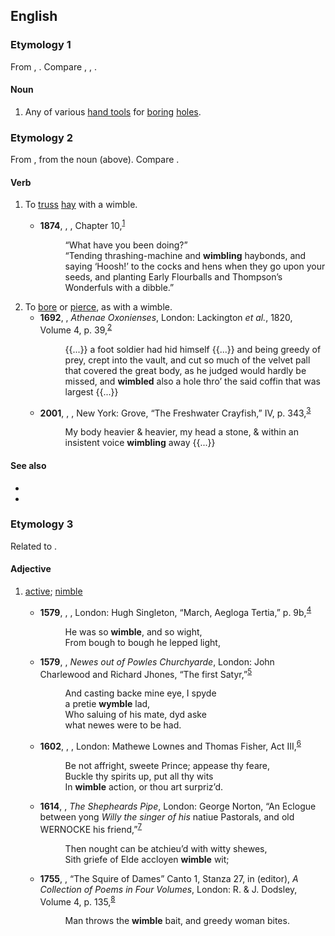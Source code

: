 ==English==

===Etymology 1===
From {{inh|en|enm|wimble}}, {{m|enm|wimbel}}. Compare {{cog|dum|wimmel}}, {{cog|gml|wimel}}, {{m|gml|wemel}}.

====Noun====
{{en-noun}}

# Any of various [[hand tool]]s for [[boring]] [[hole]]s.

===Etymology 2===
From {{inh|en|enm|wimblen}}, from the noun (above). Compare {{cog|gml|wemelen}}.

====Verb====
{{en-verb|wimbl}}

# {{lb|en|transitive}} To [[truss]] [[hay]] with a wimble.
#* '''1874''', {{w|Thomas Hardy}}, ''{{w|Far from the Madding Crowd}}'', Chapter 10,<sup>[http://www.gutenberg.org/files/107/107-h/107-h.htm]</sup>
#*: “What have you been doing?”
#*: “Tending thrashing-machine and '''wimbling''' haybonds, and saying ‘Hoosh!’ to the cocks and hens when they go upon your seeds, and planting Early Flourballs and Thompson’s Wonderfuls with a dibble.”
# To [[bore]] or [[pierce]], as with a wimble.
#* '''1692''', {{w|Anthony Wood}}, ''Athenae Oxonienses'', London: Lackington ''et al.'', 1820, Volume 4, p. 39,<sup>[https://archive.org/details/b24751236_0004]</sup>
#*: {{...}} a foot soldier had hid himself {{...}} and being greedy of prey, crept into the vault, and cut so much of the velvet pall that covered the great body, as he judged would hardly be missed, and '''wimbled''' also a hole thro’ the said coffin that was largest {{...}}
#* '''2001''', {{w|Richard Flanagan}}, ''{{w|Gould's Book of Fish|Gould’s Book of Fish}}'', New York: Grove, “The Freshwater Crayfish,” IV, p. 343,<sup>[https://archive.org/details/gouldsbookoffish00flan]</sup>
#*: My body heavier & heavier, my head a stone, & within an insistent voice '''wimbling''' away {{...}}

====See also====
* {{l|en|auger}}
* {{l|en|gimlet}}

===Etymology 3===
Related to {{m|en|whim}}.

====Adjective====
{{en-adj}}

# {{lb|en|obsolete}} [[active]]; [[nimble]]
#* '''1579''', {{w|Edmund Spenser}}, ''{{w|The Shepheardes Calender}}'', London: Hugh Singleton, “March, Aegloga Tertia,” p. 9b,<sup>[http://name.umdl.umich.edu/A12782.0001.001]</sup>
#*: He was so '''wimble''', and so wight,
#*: From bough to bough he lepped light,
#* '''1579''', {{w|Edward Hake}}, ''Newes out of Powles Churchyarde'', London: John Charlewood and Richard Jhones, “The first Satyr,”<sup>[http://name.umdl.umich.edu/A02477.0001.001]</sup>
#*: And casting backe mine eye, I spyde
#*: a pretie '''wymble''' lad,
#*: Who saluing of his mate, dyd aske
#*: what newes were to be had.
#* '''1602''', {{w|John Marston (poet)|John Marston}}, ''{{w|Antonio and Mellida}}'', London: Mathewe Lownes and Thomas Fisher, Act III,<sup>[http://name.umdl.umich.edu/A07063.0001.001]</sup>
#*: Be not affright, sweete Prince; appease thy feare,
#*: Buckle thy spirits up, put all thy wits
#*: In '''wimble''' action, or thou art surpriz’d.
#* '''1614''', {{w|John Davies of Hereford|John Davies}}, ''The Shepheards Pipe'', London: George Norton, “An Eclogue between yong ''Willy the singer of his'' natiue Pastorals, and old WERNOCKE his friend,”<sup>[http://name.umdl.umich.edu/A17043.0001.001]</sup>
#*: Then nought can be atchieu’d with witty shewes,
#*: Sith griefe of Elde accloyen '''wimble''' wit;
#* '''1755''', {{w|Moses Mendes|Moses Mendez}}, “The Squire of Dames” Canto 1, Stanza 27, in {{w|Robert Dodsley}} (editor), ''A Collection of Poems in Four Volumes'', London: R. & J. Dodsley, Volume 4, p. 135,<sup>[http://name.umdl.umich.edu/004876473.0001.004]</sup>
#*: Man throws the '''wimble''' bait, and greedy woman bites.